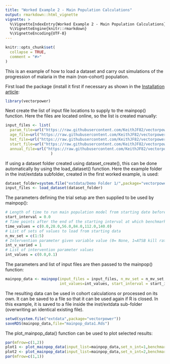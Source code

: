 ```yaml
---
title: "Worked Example 2 - Main Population Calculations"
output: rmarkdown::html_vignette
vignette: >
  %\VignetteIndexEntry{Worked Example 2 - Main Population Calculations}
  %\VignetteEngine{knitr::rmarkdown}
  %\VignetteEncoding{UTF-8}
---
```


```r
knitr::opts_chunk$set(
  collapse = TRUE,
  comment = "#>"
)
```

This is an example of how to load a dataset and carry out simulations of the progression of malaria in the main (non-cohort) population.

First load the package (install it first if necessary as shown in the [Installation article](https://keithjf82.github.io/vectorpower/articles/B_installation.html):

```r
library(vectorpower)
```

Next create the list of input file locations to supply to the mainpop() function.  Here the files are located online, so the list is created manually:

```r
input_files <- list(
  param_file=url("https://raw.githubusercontent.com/KeithJF82/vectorpower/master/inst/extdata/param_examples/model_parameters_const.txt"),
  age_file=url("https://raw.githubusercontent.com/KeithJF82/vectorpower/master/inst/extdata/param_examples/age_data_145.txt"),
  het_file=url("https://raw.githubusercontent.com/KeithJF82/vectorpower/master/inst/extdata/param_examples/het_data_9.txt"),
  start_file=url("https://raw.githubusercontent.com/KeithJF82/vectorpower/master/inst/extdata/param_examples/start_data_example.txt"),
  annual_file=url("https://raw.githubusercontent.com/KeithJF82/vectorpower/master/inst/extdata/param_examples/annual_data_example.txt")
                    )
```

If using a dataset folder created using dataset_create(), this can be done automatically by using the load_dataset() function. Here the example folder in the inst/extdata subfolder, created in the first worked example, is used:

```r
dataset_folder=system.file("extdata/Demo Folder 1/",package="vectorpower")
input_files <- load_dataset(dataset_folder)

```

The parameters defining the trial setup are then supplied to be used by mainpop():

```r
# Length of time to run main population model from starting date before intervention begins
start_interval = 0.0  
# Time points after the end of the starting interval at which benchmark data should be output
time_values = c(0.0,28.0,56.0,84.0,112.0,140.0) 
# List of sets of values to load from starting data
n_mv_set = c(1:5) 
# Intervention parameter given variable value (0= None, 1=ATSB kill rate, 2=bednet coverage, 3=IRS coverage)
int_v_varied = 1 
# List of intervention parameter values
int_values = c(0.0,0.1) 
```

The parameters and list of input files are then passed to the mainpop() function:

```r
mainpop_data <- mainpop(input_files = input_files, n_mv_set = n_mv_set, int_v_varied = int_v_varied, 
                        int_values=int_values, start_interval = start_interval, time_values=time_values)
```

The resulting data can be used in cohort calculations or processed on its own. It can be saved to a file so that it can be used again if R is closed. In this example, it is saved to a file inside the inst/extdata sub-folder (overwriting an identical existing file).

```r
setwd(system.file("extdata",package="vectorpower"))
saveRDS(mainpop_data,file="mainpop_data1.Rds")
```

The plot_mainpop_data() function can be used to plot selected results:

```r
par(mfrow=c(1,2))
plot1 <- plot_mainpop_data(input_list=mainpop_data,set_n_int=1,benchmark="slide_prev",age_start=0.0,age_end = 65.0)
plot2 <- plot_mainpop_data(input_list=mainpop_data,set_n_int=2,benchmark="slide_prev",age_start=0.0,age_end = 65.0)
par(mfrow=c(1,1))
```

